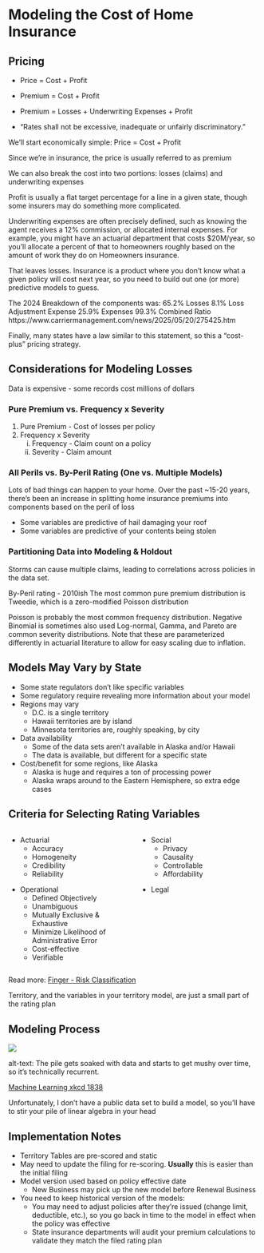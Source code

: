 # Modeling the Cost of Home Insurance {background-color="#A1D6F4"}

## Pricing {background-color="#A1D6F4"}

::: {.incremental}

- Price = Cost + Profit

- Premium = Cost + Profit

- Premium = Losses + Underwriting Expenses + Profit

- "Rates shall not be excessive, inadequate or unfairly discriminatory."

:::

::: {.notes}
We'll start economically simple: Price = Cost + Profit

Since we're in insurance, the price is usually referred to as premium

We can also break the cost into two portions: losses (claims) and underwriting expenses

Profit is usually a flat target percentage for a line in a given state, though some insurers may do something more complicated.

Underwriting expenses are often precisely defined, such as knowing the agent receives a 12% commission, or allocated internal expenses. For example, you might have an actuarial department that costs $20M/year, so you'll allocate a percent of that to homeowners roughly based on the amount of work they do on Homeowners insurance.

That leaves losses. Insurance is a product where you don't know what a given policy will cost next year, so you need to build out one (or more) predictive models to guess.

The 2024 Breakdown of the components was:
65.2% Losses
8.1% Loss Adjustment Expense
25.9% Expenses
99.3% Combined Ratio
https://www.carriermanagement.com/news/2025/05/20/275425.htm

Finally, many states have a law similar to this statement, so this a "cost-plus" pricing strategy.

:::

## Considerations for Modeling Losses {background-color="#A1D6F4"}

::: {.fragment}
Data is expensive - some records cost millions of dollars
:::

::: {.fragment}

### Pure Premium vs. Frequency x Severity

::: {.incremental}

1) Pure Premium - Cost of losses per policy
2) Frequency x Severity
    i) Frequency - Claim count on a policy
    ii) Severity - Claim amount
:::

:::


::: {.fragment}

### All Perils vs. By-Peril Rating (One vs. Multiple Models)

::: {.incremental}
Lots of bad things can happen to your home. Over the past ~15-20 years, there's been an increase in splitting home insurance premiums into components based on the peril of loss

- Some variables are predictive of hail damaging your roof
- Some variables are predictive of your contents being stolen

:::

:::

::: {.fragment}

### Partitioning Data into Modeling & Holdout

::: {.fragment}

Storms can cause multiple claims, leading to correlations across policies in the data set.
:::

:::

::: {.notes}
By-Peril rating - 2010ish
The most common pure premium distribution is Tweedie, which is a zero-modified Poisson distribution

Poisson is probably the most common frequency distribution. Negative Binomial is sometimes also used
Log-normal, Gamma, and Pareto are common severity distributions. Note that these are parameterized differently in actuarial literature to allow for easy scaling due to inflation.

:::

## Models May Vary by State {background-color="#A1D6F4"}

::: {.incremental}
- Some state regulators don't like specific variables
- Some regulatory require revealing more information about your model
- Regions may vary
  - D.C. is a single territory
  - Hawaii territories are by island
  - Minnesota territories are, roughly speaking, by city
- Data availability
  - Some of the data sets aren't available in Alaska and/or Hawaii
  - The data is available, but different for a specific state
- Cost/benefit for some regions, like Alaska
  - Alaska is huge and requires a ton of processing power
  - Alaska wraps around to the Eastern Hemisphere, so extra edge cases

:::

## Criteria for Selecting Rating Variables {background-color="#A1D6F4"}

::: columns

::: {.column width="50%"}


::: {.fragment}
- Actuarial
  - Accuracy
  - Homogeneity
  - Credibility
  - Reliability
  
::: 
::: {.fragment}
- Operational
  - Defined Objectively
  - Unambiguous
  - Mutually Exclusive & Exhaustive
  - Minimize Likelihood of Administrative Error
  - Cost-effective
  - Verifiable

:::
:::

::: {.column width="50%"}
::: {.fragment}
- Social
  - Privacy
  - Causality
  - Controllable
  - Affordability
  
:::
::: {.fragment}
- Legal
:::

:::

:::


::: {.fragment}
Read more: [Finger - Risk Classification](https://www.casact.org/abstract/risk-classification-chapter-6)
:::


::: {.notes}
Territory, and the variables in your territory model, are just a small part of the rating plan

:::

## Modeling Process {background-color="#A1D6F4"}

![](images/xkcd_1838.png)

alt-text: The pile gets soaked with data and starts to get mushy over time, so it's technically recurrent.

[Machine Learning xkcd 1838](https://xkcd.com/1838/)


:::{.notes }
Unfortunately, I don't have a public data set to build a model, so you'll have to stir your pile of linear algebra in your head
:::

## Implementation Notes{background-color="#A1D6F4"}

:::{.incremental}

- Territory Tables are pre-scored and static
- May need to update the filing for re-scoring. **Usually** this is easier than the initial filing
- Model version used based on policy effective date
  - New Business may pick up the new model before Renewal Business
- You need to keep historical version of the models:
  - You may need to adjust policies after they're issued (change limit, deductible, etc.), so you go back in time to the model in effect when the policy was effective
  - State insurance departments will audit your premium calculations to validate they match the filed rating plan

:::
